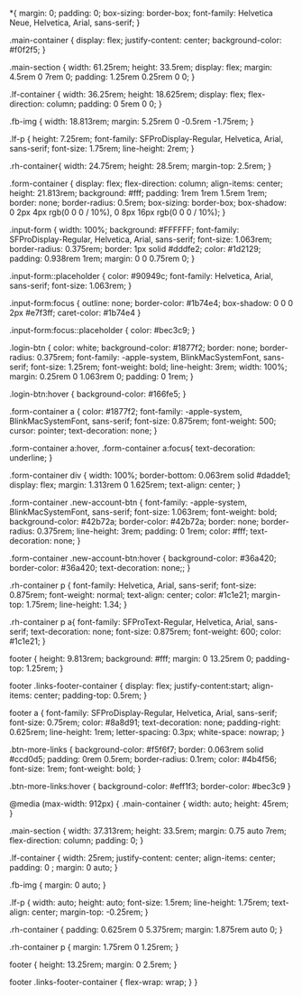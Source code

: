 *{
  margin: 0;
  padding: 0;
  box-sizing: border-box;
  font-family: Helvetica Neue, Helvetica, Arial, sans-serif;
}

.main-container {
  display: flex;
  justify-content: center;
  background-color: #f0f2f5;
}

.main-section {
  width: 61.25rem;
  height: 33.5rem;
  display: flex;
  margin: 4.5rem 0 7rem 0;
  padding: 1.25rem 0.25rem 0 0;
}

.lf-container {
  width: 36.25rem;
  height: 18.625rem;
  display: flex;
  flex-direction: column;
  padding: 0 5rem 0 0;
}

.fb-img {
  width: 18.813rem;
  margin: 5.25rem 0 -0.5rem -1.75rem;
}

.lf-p {
  height: 7.25rem;
  font-family: SFProDisplay-Regular, Helvetica, Arial, sans-serif;
  font-size: 1.75rem;
  line-height: 2rem;
}

.rh-container{
  width: 24.75rem;
  height: 28.5rem;
  margin-top: 2.5rem;
}

.form-container {
  display: flex;
  flex-direction: column;
  align-items: center;
  height: 21.813rem;
  background: #fff;
  padding: 1rem 1rem 1.5rem 1rem;
  border: none;
  border-radius: 0.5rem;
  box-sizing: border-box;
  box-shadow: 0 2px 4px rgb(0 0 0 / 10%), 0 8px 16px rgb(0 0 0 / 10%);
}

.input-form {
  width: 100%;
  background: #FFFFFF;
  font-family: SFProDisplay-Regular, Helvetica, Arial, sans-serif;
  font-size: 1.063rem;
  border-radius: 0.375rem;
  border: 1px solid #dddfe2;
  color: #1d2129;
  padding: 0.938rem 1rem;
  margin: 0 0 0.75rem 0;
}

.input-form::placeholder {
  color: #90949c;
  font-family: Helvetica, Arial, sans-serif;
  font-size: 1.063rem;
}

.input-form:focus {
  outline: none;
  border-color: #1b74e4;
  box-shadow: 0 0 0 2px #e7f3ff;
  caret-color: #1b74e4
}

.input-form:focus::placeholder {
  color: #bec3c9;
}

.login-btn {
  color: white;
  background-color: #1877f2;
  border: none;
  border-radius: 0.375rem;
  font-family: -apple-system, BlinkMacSystemFont, sans-serif;
  font-size: 1.25rem;
  font-weight: bold;
  line-height: 3rem;
  width: 100%;
  margin: 0.25rem 0 1.063rem 0;
  padding: 0 1rem;
}

.login-btn:hover {
  background-color: #166fe5;
}

.form-container a {
  color: #1877f2;
  font-family: -apple-system, BlinkMacSystemFont, sans-serif;
  font-size: 0.875rem;
  font-weight: 500;
  cursor: pointer;
  text-decoration: none;
}

.form-container a:hover, .form-container a:focus{
  text-decoration: underline;
}

.form-container div {
  width: 100%;
  border-bottom: 0.063rem solid #dadde1;
  display: flex;
  margin: 1.313rem 0 1.625rem;
  text-align: center;
}

.form-container .new-account-btn {
  font-family: -apple-system, BlinkMacSystemFont, sans-serif;
  font-size: 1.063rem;
  font-weight: bold;
  background-color: #42b72a;
  border-color: #42b72a;
  border: none;
  border-radius: 0.375rem;
  line-height: 3rem;
  padding: 0 1rem;
  color: #fff;
  text-decoration: none;
}

.form-container .new-account-btn:hover {
  background-color: #36a420;
  border-color: #36a420;
  text-decoration: none;;
}

.rh-container p {
  font-family: Helvetica, Arial, sans-serif;
  font-size: 0.875rem;
  font-weight: normal;
  text-align: center;
  color: #1c1e21;
  margin-top: 1.75rem;
  line-height: 1.34;
}

.rh-container p a{
  font-family: SFProText-Regular, Helvetica, Arial, sans-serif;
  text-decoration: none;
  font-size: 0.875rem;
  font-weight: 600;
  color: #1c1e21;
}

footer {
  height: 9.813rem;
  background: #fff;
  margin: 0 13.25rem 0;
  padding-top: 1.25rem;
}

footer .links-footer-container {
  display: flex;
  justify-content:start;
  align-items: center;
  padding-top: 0.5rem;
}

footer a {
  font-family: SFProDisplay-Regular, Helvetica, Arial, sans-serif;
  font-size: 0.75rem;
  color: #8a8d91;
  text-decoration: none;
  padding-right: 0.625rem;
  line-height: 1rem;
  letter-spacing: 0.3px;
  white-space: nowrap;
}

.btn-more-links {
  background-color: #f5f6f7;
  border: 0.063rem solid #ccd0d5;
  padding: 0rem 0.5rem;
  border-radius: 0.1rem;
  color: #4b4f56;
  font-size: 1rem;
  font-weight: bold;
}

.btn-more-links:hover {
  background-color: #eff1f3;
  border-color: #bec3c9
}

@media (max-width: 912px) {
  .main-container {
    width: auto;
    height: 45rem;
  }
  
  .main-section {
    width: 37.313rem;
    height: 33.5rem;
    margin: 0.75 auto 7rem;
    flex-direction: column;
    padding: 0;
  }

  .lf-container {
    width: 25rem;
    justify-content: center;
    align-items: center;
    padding: 0 ;
    margin: 0 auto;
  }

  .fb-img {
    margin: 0 auto;
  }

  .lf-p {
    width: auto;
    height: auto;
    font-size: 1.5rem;
    line-height: 1.75rem;
    text-align: center;
    margin-top: -0.25rem;
  }

  .rh-container {
    padding: 0.625rem 0 5.375rem;
    margin: 1.875rem auto 0;
  }

  .rh-container p {
    margin: 1.75rem 0 1.25rem;
  }

  footer {
    height: 13.25rem;
    margin: 0 2.5rem;
  }

  footer .links-footer-container {
    flex-wrap: wrap;
  }
}
